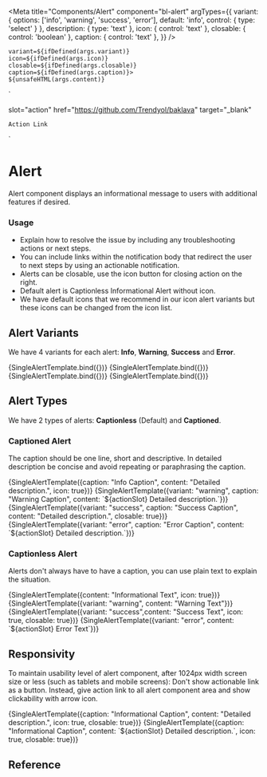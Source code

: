 

<Meta
  title="Components/Alert"
  component="bl-alert"
  argTypes={{
    variant: {
      options: ['info', 'warning', 'success', 'error'],
      default: 'info',
      control: { type: 'select' }
    },
    description: {
      type: 'text'
    },
    icon: {
      control: 'text'
    },
    closable: {
      control: 'boolean'
    },
    caption: {
      control: 'text'
    },
  }}
/>

    variant=${ifDefined(args.variant)}
    icon=${ifDefined(args.icon)}
    closable=${ifDefined(args.closable)}
    caption=${ifDefined(args.caption)}>
    ${unsafeHTML(args.content)}
  </bl-alert>`

  slot="action"
  href="https://github.com/Trendyol/baklava"
  target="_blank"
  >
    Action Link
  </bl-button>`

# Alert
Alert component displays an informational message to users with additional features if desired.

### Usage

* Explain how to resolve the issue by including any troubleshooting actions or next steps.
* You can include links within the notification body that redirect the user to next steps by using an actionable notification.
* Alerts can be closable, use the icon button for closing action on the right.
* Default alert is Captionless Informational Alert without icon.
* We have default icons that we recommend in our icon alert variants but these icons can be changed from the icon list.

## Alert Variants

We have 4 variants for each alert: **Info**, **Warning**, **Success** and **Error**.

<Canvas isColumn>
  <Story name="Info Variant" args={{content: 'Info Variant'}}>
      {SingleAlertTemplate.bind({})}
  </Story>
  <Story name="Warning Variant" args={{variant: 'warning', icon: true, content: 'Warning Variant'}}>
      {SingleAlertTemplate.bind({})}
  </Story>
  <Story name="Success Variant" args={{variant: 'success', content: 'Success Variant'}}>
      {SingleAlertTemplate.bind({})}
  </Story>
  <Story name="Error Variant" args={{variant: 'error', icon: true, content: 'Error Variant'}}>
      {SingleAlertTemplate.bind({})}
  </Story>
</Canvas>

## Alert Types

We have 2 types of alerts: **Captionless** (Default) and **Captioned**.

### Captioned Alert

The caption should be one line, short and descriptive. In detailed description be concise and avoid repeating or paraphrasing the caption.

<Canvas isColumn>
  <Story name="Captioned Info Alert">
    {SingleAlertTemplate({caption: "Info Caption", content: "Detailed description.", icon: true})}
  </Story>
  <Story name="Captioned Warning Alert">
      {SingleAlertTemplate({variant: "warning", caption: "Warning Caption", content: `${actionSlot} Detailed description.`})}
  </Story>
  <Story name="Captioned Success Alert">
    {SingleAlertTemplate({variant: "success", caption: "Success Caption", content: "Detailed description.", closable: true})}
  </Story>
  <Story name="Captioned Error Alert">
    {SingleAlertTemplate({variant: "error", caption: "Error Caption", content: `${actionSlot} Detailed description.`})}
  </Story>
</Canvas>

### Captionless Alert

Alerts don't always have to have a caption, you can use plain text to explain the situation.

<Canvas isColumn>
  <Story name="Captionless Info Alert">
    {SingleAlertTemplate({content: "Informational Text", icon: true})}
  </Story>
  <Story name="Captionless Warning Alert">
    {SingleAlertTemplate({variant: "warning", content: "Warning Text"})}
  </Story>
  <Story name="Captionless Success Alert">
    {SingleAlertTemplate({variant: "success",content: "Success Text", icon: true, closable: true})}
  </Story>
  <Story name="Captionless Error Alert">
    {SingleAlertTemplate({variant: "error", content: `${actionSlot} Error Text`})}
  </Story>
</Canvas>

## Responsivity

To maintain usability level of alert component, after 1024px width screen size or less (such as tablets and mobile screens):
Don't show actionable link as a button. Instead, give action link to all alert component area and show clickability with arrow icon.

<Canvas isColumn>
  <Story name="Responsive Alert without Action Slot"
  parameters={{
    viewport: {
      defaultViewport: 'responsive',
      viewports: { responsive: {
        name:'Responsive',
        styles: {
          width: '1024px',
          height: '200px',
        },
      }}
    },
  }}>
    {SingleAlertTemplate({caption: "Informational Caption", content: "Detailed description.", icon: true, closable: true})}
  </Story>
  <Story name="Responsive Alert with Action Slot"
  parameters={{
    viewport: {
      defaultViewport: 'responsive',
      viewports: { responsive: {
        name:'Responsive',
        styles: {
          width: '1024px',
          height: '200px',
        },
      }}
    },
  }}>
    {SingleAlertTemplate({caption: "Informational Caption", content: `${actionSlot} Detailed description.`, icon: true, closable: true})}
  </Story>
</Canvas>

## Reference

<ArgsTable of="bl-alert" />
